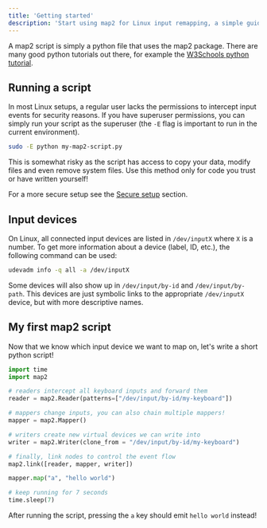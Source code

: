 ```yaml
---
title: 'Getting started'
description: 'Start using map2 for Linux input remapping, a simple guide'
---
```


A map2 script is simply a python file that uses the map2 package. There are many good python tutorials
out there, for example the [W3Schools python tutorial](https://www.w3schools.com/python).

## Running a script

In most Linux setups, a regular user lacks the permissions to intercept input events for security reasons.
If you have superuser permissions, you can simply run your script as the superuser
(the `-E` flag is important to run in the current environment).

```bash
sudo -E python my-map2-script.py
```

This is somewhat risky as the script has access to copy your data, modify files and even remove system files.
Use this method only for code you trust or have written yourself!

For a more secure setup see the [Secure setup](/map2/en/advanced/secure-setup) section.

## Input devices

On Linux, all connected input devices are listed in `/dev/inputX` where `X` is a number.
To get more information about a device (label, ID, etc.), the following command can be used:

```bash
udevadm info -q all -a /dev/inputX
```

Some devices will also show up in `/dev/input/by-id` and `/dev/input/by-path`. This devices
are just symbolic links to the appropriate `/dev/inputX` device, but with more
descriptive names.



## My first map2 script

Now that we know which input device we want to map on, let's write a short python script!

```python
import time
import map2

# readers intercept all keyboard inputs and forward them
reader = map2.Reader(patterns=["/dev/input/by-id/my-keyboard"])

# mappers change inputs, you can also chain multiple mappers!
mapper = map2.Mapper()

# writers create new virtual devices we can write into
writer = map2.Writer(clone_from = "/dev/input/by-id/my-keyboard")

# finally, link nodes to control the event flow
map2.link([reader, mapper, writer])

mapper.map("a", "hello world")

# keep running for 7 seconds
time.sleep(7)
```

After running the script, pressing the `a` key should emit `hello world` instead!
